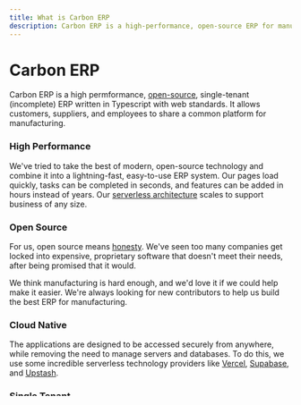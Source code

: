 ```yaml
---
title: What is Carbon ERP
description: Carbon ERP is a high-performance, open-source ERP for manufacturing.
---
```



# Carbon ERP

<Features />

Carbon ERP is a high permformance, [open-source](https://github.com/barbinbrad/carbon), single-tenant (incomplete) ERP written in Typescript with web standards. It allows customers, suppliers, and employees to share a common platform for manufacturing.

### High Performance

We've tried to take the best of modern, open-source technology and combine it into a lightning-fast, easy-to-use ERP system. Our pages load quickly, tasks can be completed in seconds, and features can be added in hours instead of years. Our [serverless architecture](/core-concepts/serverless) scales to support business of any size.

### Open Source

For us, open source means [honesty](/principles/open-source). We've seen too many companies get locked into expensive, proprietary software that doesn't meet their needs, after being promised that it would.

We think manufacturing is hard enough, and we'd love it if we could help make it easier. We're always looking for new contributors to help us build the best ERP for manufacturing.

### Cloud Native

The applications are designed to be accessed securely from anywhere, while removing the need to manage servers and databases. To do this, we use some incredible serverless technology providers like [Vercel](https://vercel.com), [Supabase](https://supabase.com), and [Upstash](https://upstash.com).

### Single Tenant

Unlike most cloud-based ERP systems, Carbon ERP is designed to be a single-tenant system. This means that all of your data is stored in a single database, which is private to your company. This allows you to have complete control over your data, and to keep it secure.

### Realtime

We have first-class [support for realtime](/core-concepts/realtime) data updates on any data in the system.

### Manufacturing

ERPs are general-purpose systems. They're designed to be used by any company, in any industry. This means that they're often bloated with features that you don't need, and don't work well with the way you do business. Carbon ERP is designed specifically for manufacturing, and we've built it to be easy to use and easy to customize.
